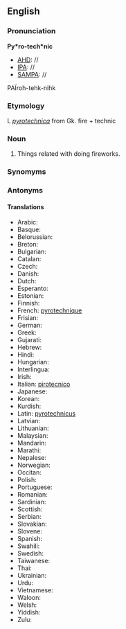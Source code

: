 ==English==
===Pronunciation===
'''Py*ro-tech*nic'''
*[[AHD]]: //
*[[IPA]]: //
*[[SAMPA]]: //
PA&Iuml;roh-tehk-nihk

===Etymology===

L ''[[pyrotechnica]]'' from Gk. fire + technic

===Noun===
#Things related with doing fireworks.
===Synomyms===
===Antonyms===
====Translations====
*Arabic:
*Basque:
*Belorussian:
*Breton:
*Bulgarian:
*Catalan:
*Czech:
*Danish:
*Dutch:
*Esperanto:
*Estonian:
*Finnish:
*French: [[pyrotechnique]]
*Frisian:
*German:
*Greek:
*Gujarati:
*Hebrew:
*Hindi:
*Hungarian:
*Interlingua:
*Irish:
*Italian: [[pirotecnico]]
*Japanese:
*Korean:
*Kurdish:
*Latin: [[pyrotechnicus]]
*Latvian:
*Lithuanian:
*Malaysian:
*Mandarin:
*Marathi:
*Nepalese:
*Norwegian:
*Occitan:
*Polish:
*Portuguese:
*Romanian:
*Sardinian:
*Scottish:
*Serbian:
*Slovakian:
*Slovene:
*Spanish:
*Swahili:
*Swedish:
*Taiwanese:
*Thai:
*Ukrainian:
*Urdu:
*Vietnamese:
*Waloon:
*Welsh:
*Yiddish:
*Zulu: